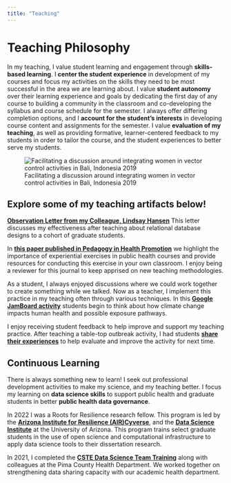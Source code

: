 ```yaml
---
title: "Teaching"
---
```


# Teaching Philosophy

In my teaching, I value student learning and engagement through **skills-based learning**. I **center the student experience** in development of my courses and focus my activities on the skills they need to be most successful in the area we are learning about. I value **student autonomy** over their learning experience and goals by dedicating the first day of any course to building a community in the classroom and co-developing the syllabus and course schedule for the semester. I always offer differing completion options, and I **account for the student's interests** in developing course content and assignments for the semester. I value **evaluation of my teaching**, as well as providing formative, learner-centered feedback to my students in order to tailor the course, and the student experiences to better serve my students. 

![Facilitating a discussion around integrating women in vector control activities in Bali, Indonesia 2019](images/Teaching%20in%20Bali-01.jpg){fig-alt="Erika holding a poster board in a conference room while she facilitates a discussion around integrating women in vector control in Bali, Indonesia in 2019" fig-align="center"}

## Explore some of my teaching artifacts below!

[**Observation Letter from my Colleague, Lindsay Hansen**](https://drive.google.com/open?id=1yN9P3pu4KJj497OLtOD-dYuBq5CXFslPtf0ixO5dFKU&authuser=0) This letter discusses my effectiveness after teaching about relational database designs to a cohort of graduate students.

In [**this paper published in Pedagogy in Health Promotion**](https://journals.sagepub.com/doi/abs/10.1177/2373379917700440) we highlight the importance of experiential exercises in public health courses and provide resources for conducting this exercise in your own classroom. I enjoy being a reviewer for this journal to keep apprised on new teaching methodologies.

As a student, I always enjoyed discussions where we could work together to create something while we talked. Now as a teacher, I implement this practice in my teaching often through various techniques. In this [**Google JamBoard activity**](https://jamboard.google.com/d/1WSYUx_Y90R4dXHsrc_qllSMoFp57mFi39PExGGPfwvA/viewer?pli=1&f=4) students begin to think about how climate change impacts human health and possible exposure pathways.

I enjoy receiving student feedback to help improve and support my teaching practice. After teaching a table-top outbreak activity, I had students [**share their experiences**](https://docs.google.com/document/d/1PuayGLETznCACkAzZAGC2Out3ijvR5-2-2Unr1ki-wA/edit#heading=h.614qao8pz4ef) to help evaluate and improve the activity for next time.

## Continuous Learning

There is always something new to learn! I seek out professional development activities to make my science, and my teaching better. I focus my learning on **data science skills** to support public health and graduate students in better **public health data governance**.

In 2022 I was a Roots for Resilience research fellow. This program is led by the [**Arizona Institute for Resilience (AIR)**](https://air.arizona.edu/)[**Cyverse**](https://www.cyverse.org/), and the [**Data Science Institute**](https://datascience.arizona.edu/) at the University of Arizona. This program trains select graduate students in the use of open science and computational infrastructure to apply data science tools to their dissertation research.

In 2021, I completed the [**CSTE Data Science Team Training**](https://www.cste.org/page/dstt-webpage) along with colleagues at the Pima County Health Department. We worked together on strengthening data sharing capacity with our academic health department.
